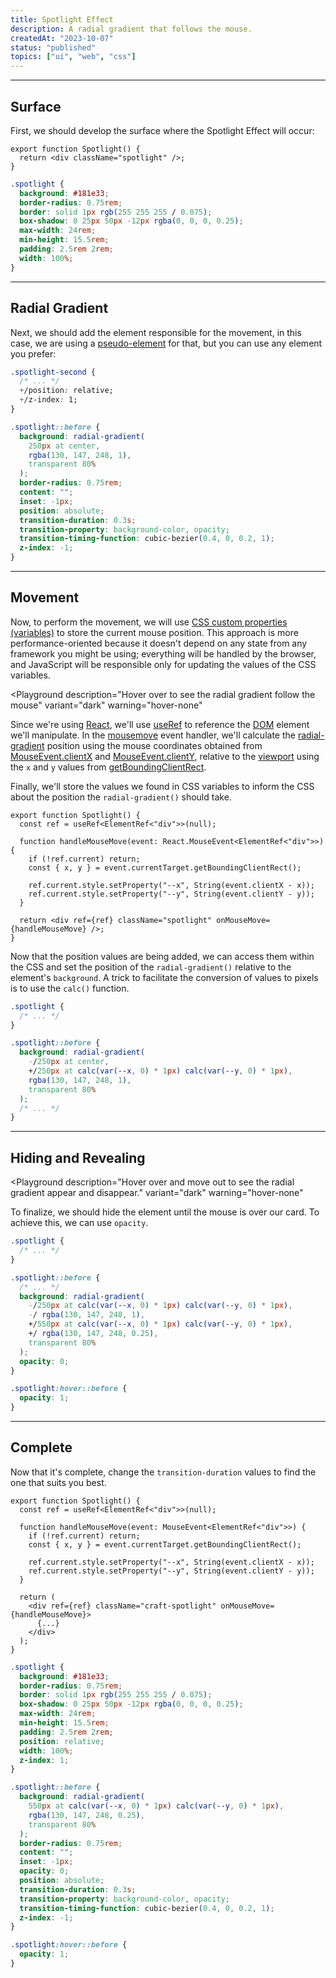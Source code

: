 ```yaml
---
title: Spotlight Effect
description: A radial gradient that follows the mouse.
createdAt: "2023-10-07"
status: "published"
topics: ["ui", "web", "css"]
---
```


<Playground warning="hover-none" variant="dark">
  <Spotlight />
</Playground>

---

## Surface

First, we should develop the surface where the Spotlight Effect will occur:

<Playground variant="dark">
  <SpotlightFirst />
</Playground>

```tsx showLineNumbers title="Spotlight.tsx"
export function Spotlight() {
  return <div className="spotlight" />;
}
```

```css showLineNumbers title="styles.css"
.spotlight {
  background: #181e33;
  border-radius: 0.75rem;
  border: solid 1px rgb(255 255 255 / 0.075);
  box-shadow: 0 25px 50px -12px rgba(0, 0, 0, 0.25);
  max-width: 24rem;
  min-height: 15.5rem;
  padding: 2.5rem 2rem;
  width: 100%;
}
```

---

## Radial Gradient

Next, we should add the element responsible for the movement, in this case, we are using a [pseudo-element](https://developer.mozilla.org/en-US/docs/Web/CSS/Pseudo-elements) for that, but you can use any element you prefer:

<Playground variant="dark">
  <SpotlightSecond />
</Playground>

```css showLineNumbers title="styles.css" {3,4}
.spotlight-second {
  /* ... */
  +/position: relative;
  +/z-index: 1;
}

.spotlight::before {
  background: radial-gradient(
    250px at center,
    rgba(130, 147, 248, 1),
    transparent 80%
  );
  border-radius: 0.75rem;
  content: "";
  inset: -1px;
  position: absolute;
  transition-duration: 0.3s;
  transition-property: background-color, opacity;
  transition-timing-function: cubic-bezier(0.4, 0, 0.2, 1);
  z-index: -1;
}
```

---

## Movement

Now, to perform the movement, we will use [CSS custom properties (variables)](https://developer.mozilla.org/en-US/docs/Web/CSS/Using_CSS_custom_properties) to store the current mouse position.
This approach is more performance-oriented because it doesn't depend on any state from any framework you might be using; everything will be handled by the browser, and JavaScript will be responsible only for updating the values of the CSS variables.

<Playground
  description="Hover over to see the radial gradient follow the mouse"
  variant="dark"
  warning="hover-none"
>
  <SpotlightThird />
</Playground>

Since we're using [React](https://react.dev), we'll use [useRef](https://react.dev/reference/react/useRef) to reference the [DOM](https://developer.mozilla.org/en-US/docs/Web/API/Document_Object_Model) element we'll manipulate. In the [mousemove](https://developer.mozilla.org/en-US/docs/Web/API/Element/mousemove_event) event handler, we'll calculate the [radial-gradient](https://developer.mozilla.org/en-US/docs/Web/CSS/gradient/radial-gradient) position using the mouse coordinates obtained from [MouseEvent.clientX](https://developer.mozilla.org/en-US/docs/Web/API/MouseEvent/clientX) and [MouseEvent.clientY](https://developer.mozilla.org/en-US/docs/Web/API/MouseEvent/clientY), relative to the [viewport](https://developer.mozilla.org/en-US/docs/Glossary/Viewport) using the `x` and `y` values from [getBoundingClientRect](https://developer.mozilla.org/en-US/docs/Web/API/Element/getBoundingClientRect).

Finally, we'll store the values we found in CSS variables to inform the CSS about the position the `radial-gradient()` should take.

```tsx showLineNumbers title="Spotlight.tsx"
export function Spotlight() {
  const ref = useRef<ElementRef<"div">>(null);

  function handleMouseMove(event: React.MouseEvent<ElementRef<"div">>) {
    if (!ref.current) return;
    const { x, y } = event.currentTarget.getBoundingClientRect();

    ref.current.style.setProperty("--x", String(event.clientX - x));
    ref.current.style.setProperty("--y", String(event.clientY - y));
  }

  return <div ref={ref} className="spotlight" onMouseMove={handleMouseMove} />;
}
```

Now that the position values are being added, we can access them within the CSS and set the position of the `radial-gradient()` relative to the element's `background`. A trick to facilitate the conversion of values to pixels is to use the `calc()` function.

```css showLineNumbers title="styles.css" {7,8}
.spotlight {
  /* ... */
}

.spotlight::before {
  background: radial-gradient(
    -/250px at center,
    +/250px at calc(var(--x, 0) * 1px) calc(var(--y, 0) * 1px),
    rgba(130, 147, 248, 1),
    transparent 80%
  );
  /* ... */
}
```

---

## Hiding and Revealing

<Playground
  description="Hover over and move out to see the radial gradient appear and disappear."
  variant="dark"
  warning="hover-none"
>
  <SpotlightFourth />
</Playground>

To finalize, we should hide the element until the mouse is over our card. To achieve this, we can use `opacity`.

```css showLineNumbers title="styles.css" {8-11}
.spotlight {
  /* ... */
}

.spotlight::before {
  /* ... */
  background: radial-gradient(
    -/250px at calc(var(--x, 0) * 1px) calc(var(--y, 0) * 1px),
    -/ rgba(130, 147, 248, 1),
    +/550px at calc(var(--x, 0) * 1px) calc(var(--y, 0) * 1px),
    +/ rgba(130, 147, 248, 0.25),
    transparent 80%
  );
  opacity: 0;
}

.spotlight:hover::before {
  opacity: 1;
}
```

---

## Complete

<Playground variant="dark" warning="hover-none">
  <Spotlight />
</Playground>

Now that it's complete, change the `transition-duration` values to find the one that suits you best.

```tsx showLineNumbers title="Spotlight.tsx"
export function Spotlight() {
  const ref = useRef<ElementRef<"div">>(null);

  function handleMouseMove(event: MouseEvent<ElementRef<"div">>) {
    if (!ref.current) return;
    const { x, y } = event.currentTarget.getBoundingClientRect();

    ref.current.style.setProperty("--x", String(event.clientX - x));
    ref.current.style.setProperty("--y", String(event.clientY - y));
  }

  return (
    <div ref={ref} className="craft-spotlight" onMouseMove={handleMouseMove}>
      {...}
    </div>
  );
}
```

```css showLineNumbers title="styles.css"
.spotlight {
  background: #181e33;
  border-radius: 0.75rem;
  border: solid 1px rgb(255 255 255 / 0.075);
  box-shadow: 0 25px 50px -12px rgba(0, 0, 0, 0.25);
  max-width: 24rem;
  min-height: 15.5rem;
  padding: 2.5rem 2rem;
  position: relative;
  width: 100%;
  z-index: 1;
}

.spotlight::before {
  background: radial-gradient(
    550px at calc(var(--x, 0) * 1px) calc(var(--y, 0) * 1px),
    rgba(130, 147, 248, 0.25),
    transparent 80%
  );
  border-radius: 0.75rem;
  content: "";
  inset: -1px;
  opacity: 0;
  position: absolute;
  transition-duration: 0.3s;
  transition-property: background-color, opacity;
  transition-timing-function: cubic-bezier(0.4, 0, 0.2, 1);
  z-index: -1;
}

.spotlight:hover::before {
  opacity: 1;
}
```
